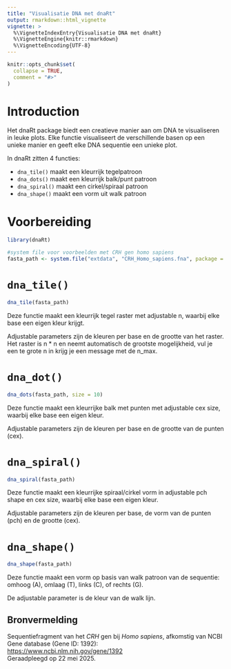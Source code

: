 ```yaml
---
title: "Visualisatie DNA met dnaRt"
output: rmarkdown::html_vignette
vignette: >
  %\VignetteIndexEntry{Visualisatie DNA met dnaRt}
  %\VignetteEngine{knitr::rmarkdown}
  %\VignetteEncoding{UTF-8}
---
```


```r
knitr::opts_chunk$set(
  collapse = TRUE,
  comment = "#>"
)
```

# Introduction

Het dnaRt package biedt een creatieve manier aan om DNA te visualiseren in leuke plots. Elke functie visualiseert de verschillende basen op een unieke manier en geeft elke DNA sequentie een unieke plot.

In dnaRt zitten 4 functies:

- `dna_tile()` maakt een kleurrijk tegelpatroon
- `dna_dots()` maakt een kleurrijk balk/punt patroon
- `dna_spiral()` maakt een cirkel/spiraal patroon
- `dna_shape()` maakt een vorm uit walk patroon

# Voorbereiding
```r
library(dnaRt)

#system file voor voorbeelden met CRH gen homo sapiens
fasta_path <- system.file("extdata", "CRH_Homo_sapiens.fna", package = "dnaRt")
```


# `dna_tile()`
```r
dna_tile(fasta_path)
```

Deze functie maakt een kleurrijk tegel raster met adjustable n, waarbij elke base een eigen kleur krijgt.

Adjustable parameters zijn de kleuren per base en de grootte van het raster. Het raster is n * n en neemt automatisch de grootste mogelijkheid, vul je een te grote n in krijg je een message met de n_max.


# `dna_dot()`
```r
dna_dots(fasta_path, size = 10)
```

Deze functie maakt een kleurrijke balk met punten met adjustable cex size, waarbij elke base een eigen kleur.

Adjustable parameters zijn de kleuren per base en de grootte van de punten (cex).


# `dna_spiral()`
```r
dna_spiral(fasta_path)
```

Deze functie maakt een kleurrijke spiraal/cirkel vorm in adjustable pch shape en cex size, waarbij elke base een eigen kleur.

Adjustable parameters zijn de kleuren per base, de vorm van de punten (pch) en de grootte (cex).


# `dna_shape()`
```r
dna_shape(fasta_path)
```

Deze functie maakt een vorm op basis van walk patroon van de sequentie: omhoog (A), omlaag (T), links (C), of rechts (G).

De adjustable parameter is de kleur van de walk lijn.



## Bronvermelding

Sequentiefragment van het *CRH* gen bij *Homo sapiens*, afkomstig van NCBI Gene database (Gene ID: 1392):  
<https://www.ncbi.nlm.nih.gov/gene/1392>  
Geraadpleegd op 22 mei 2025.
